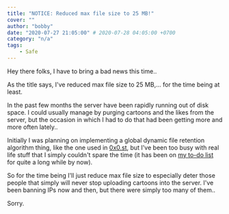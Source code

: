 ```yaml
---
title: "NOTICE: Reduced max file size to 25 MB!"
cover: ""
author: "bobby"
date: "2020-07-27 21:05:00" # 2020-07-28 04:05:00 +0700
category: "n/a"
tags:
    - Safe
---
```


Hey there folks, I have to bring a bad news this time..

As the title says, I've reduced max file size to 25 MB,... for the time being at least.

In the past few months the server have been rapidly running out of disk space. I could usually manage by purging cartoons and the likes from the server, but the occasion in which I had to do that had been getting more and more often lately..

Initially I was planning on implementing a global dynamic file retention algorithm thing, like the one used in [0x0.st](https://0x0.st), but I've been too busy with real life stuff that I simply couldn't spare the time (it has been on [my to-do list](https://github.com/BobbyWibowo/lolisafe/projects/1#card-39047761) for quite a long while by now).

So for the time being I'll just reduce max file size to especially deter those people that simply will never stop uploading cartoons into the server. I've been banning IPs now and then, but there were simply too many of them..

Sorry.
